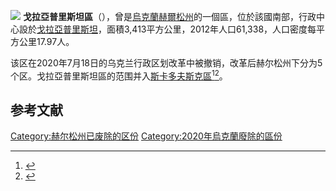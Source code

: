 {{Expand Ukrainian}}
[[Image:Holoprystanskyj_Raion.png|]]
'''戈拉亞普里斯坦區'''（{{lang-uk|Голопристанський район}}），曾是[[烏克蘭|烏克蘭]][[赫爾松州|赫爾松州]]的一個區，位於該國南部，行政中心設於[[戈拉亞普里斯坦|戈拉亞普里斯坦]]，面積3,413平方公里，2012年人口61,338，人口密度每平方公里17.97人。

该区在2020年7月18日的乌克兰行政区划改革中被撤销，改革后赫尔松州下分为5个区。戈拉亞普里斯坦區的范围并入[[斯卡多夫斯克區|斯卡多夫斯克區]]<ref>{{Cite news|title=Про утворення та ліквідацію районів. Постанова Верховної Ради України № 807-ІХ.|url=http://www.golos.com.ua/article/333466|access-date=2020-10-03|date=2020-07-18|website=Голос України|language=uk|archive-date=2021-07-09|archive-url=https://web.archive.org/web/20210709121303/http://www.golos.com.ua/article/333466}}</ref><ref>{{cite web |title=Нові райони: карти + склад |url=https://www.minregion.gov.ua/press/news/novi-rajony-karty-sklad/ |publisher=Міністерство розвитку громад та територій України |language=uk |access-date=2022-06-03 |archive-date=2021-03-02 |archive-url=https://web.archive.org/web/20210302224321/https://www.minregion.gov.ua/press/news/novi-rajony-karty-sklad/ }}</ref>。

== 参考文献 ==
{{Reflist}}

{{Kherson-geo-stub}}

{{DEFAULTSORT:Голопристанський район}}
[[Category:赫尔松州已废除的区份|Category:赫尔松州已废除的区份]]
[[Category:2020年烏克蘭廢除的區份|Category:2020年烏克蘭廢除的區份]]
